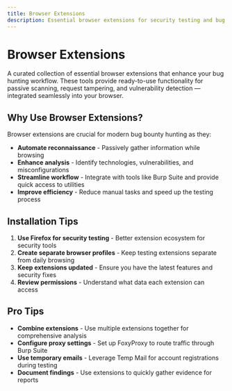 ```yaml
---
title: Browser Extensions
description: Essential browser extensions for security testing and bug bounty hunting
---
```



# Browser Extensions

A curated collection of essential browser extensions that enhance your bug hunting workflow. These tools provide ready-to-use functionality for passive scanning, request tampering, and vulnerability detection — integrated seamlessly into your browser.

## Why Use Browser Extensions?

Browser extensions are crucial for modern bug bounty hunting as they:
- **Automate reconnaissance** - Passively gather information while browsing
- **Enhance analysis** - Identify technologies, vulnerabilities, and misconfigurations
- **Streamline workflow** - Integrate with tools like Burp Suite and provide quick access to utilities
- **Improve efficiency** - Reduce manual tasks and speed up the testing process

<BrowserExtensions />

## Installation Tips

1. **Use Firefox for security testing** - Better extension ecosystem for security tools
2. **Create separate browser profiles** - Keep testing extensions separate from daily browsing
3. **Keep extensions updated** - Ensure you have the latest features and security fixes
4. **Review permissions** - Understand what data each extension can access

## Pro Tips

- **Combine extensions** - Use multiple extensions together for comprehensive analysis
- **Configure proxy settings** - Set up FoxyProxy to route traffic through Burp Suite
- **Use temporary emails** - Leverage Temp Mail for account registrations during testing
- **Document findings** - Use extensions to quickly gather evidence for reports
